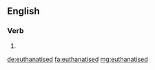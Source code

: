 ==English==

===Verb===
{{head|en|verb form}}

# {{en-past of|euthanatise}}

[[de:euthanatised]]
[[fa:euthanatised]]
[[mg:euthanatised]]